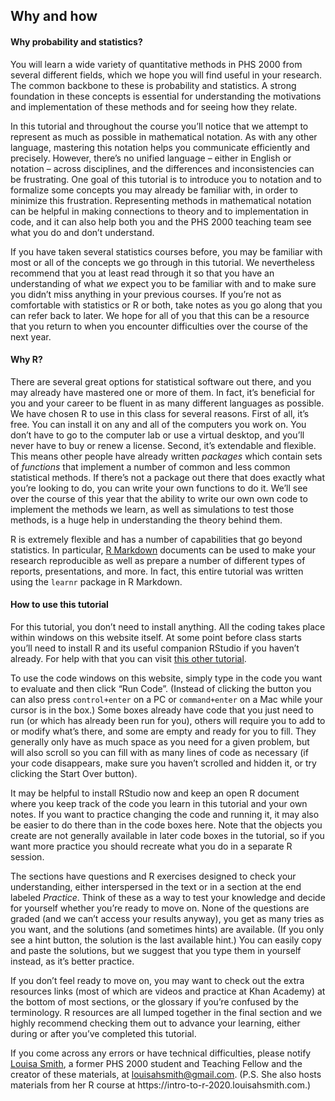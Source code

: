 ## Why and how

#### Why probability and statistics?

You will learn a wide variety of quantitative methods in PHS 2000 from several different fields, which we hope you will find useful in your research. The common backbone to these is probability and statistics. A strong foundation in these concepts is essential for understanding the motivations and implementation of these methods and for seeing how they relate. 

In this tutorial and throughout the course you'll notice that we attempt to represent as much as possible in mathematical notation. As with any other language, mastering this notation helps you communicate efficiently and precisely. However, there's no unified language -- either in English or notation -- across disciplines, and the differences and inconsistencies can be frustrating. One goal of this tutorial is to introduce you to  notation and to formalize some concepts you may already be familiar with, in order to minimize this frustration. Representing methods in mathematical notation can be helpful in making connections to theory and to implementation in code, and it can also help both you and the PHS 2000 teaching team see what you do and don't understand.

If you have taken several statistics courses before, you may be familiar with most or all of the concepts we go through in this tutorial. We nevertheless recommend that you at least read through it so that you have an understanding of what *we* expect you to be familiar with and to make sure you didn't miss anything in your previous courses. If you're not as comfortable with statistics or R or both, take notes as you go along that you can refer back to later. We hope for all of you that this can be a resource that you return to when you encounter difficulties over the course of the next year.

#### Why R?

There are several great options for statistical software out there, and you may already have mastered one or more of them. In fact, it's beneficial for you and your career to be fluent in as many different languages as possible. We have chosen R to use in this class for several reasons. First of all, it's free. You can install it on any and all of the computers you work on. You don't have to go to the computer lab or use a virtual desktop, and you'll never have to buy or renew a license. Second, it's extendable and flexible. This means other people have already written *packages* which contain sets of *functions* that implement a number of common and less common statistical methods. If there's not a package out there that does exactly what you're looking to do, you can write your own functions to do it. We'll see over the course of this year that the ability to write our own own code to implement the methods we learn, as well as simulations to test those methods, is a huge help in understanding the theory behind them.

R is extremely flexible and has a number of capabilities that go beyond statistics. In particular, [R Markdown](https://rmarkdown.rstudio.com) documents can be used to make your research reproducible as well as prepare a number of different types of reports, presentations, and more. In fact, this entire tutorial was written using the `learnr` package in R Markdown.

#### How to use this tutorial

For this tutorial, you don't need to install anything. All the coding takes place within windows on this website itself. At some point before class starts you'll need to install R and its useful companion RStudio if you haven't already. For help with that you can visit [this other tutorial](https://jjallaire.shinyapps.io/learnr-tutorial-00-setup/).

To use the code windows on this website, simply type in the code you want to evaluate and then click "Run Code". (Instead of clicking the button you can also press `control+enter` on a PC or `command+enter` on a Mac while your cursor is in the box.) Some boxes already have code that you just need to run (or which has already been run for you), others will require you to add to or modify what's there, and some are empty and ready for you to fill. They generally only have as much space as you need for a given problem, but will also scroll so you can fill with as many lines of code as necessary (if your code disappears, make sure you haven't scrolled and hidden it, or try clicking the Start Over button).

It may be helpful to install RStudio now and keep an open R document where you keep track of the code you learn in this tutorial and your own notes. If you want to practice changing the code and running it, it may also be easier to do there than in the code boxes here. Note that the objects you create are not generally available in later code boxes in the tutorial, so if you want more practice you should recreate what you do in a separate R session.

The sections have questions and R exercises designed to check your understanding, either interspersed in the text or in a section at the end labeled *Practice*. Think of these as a way to test your knowledge and decide for yourself whether you're ready to move on. None of the questions are graded (and we can't access your results anyway), you get as many tries as you want, and the solutions (and sometimes hints) are available. (If you only see a hint button, the solution is the last available hint.) You can easily copy and paste the solutions, but we suggest that you type them in yourself instead, as it's better practice.

If you don't feel ready to move on, you may want to check out the extra resources links (most of which are videos and practice at Khan Academy) at the bottom of most sections, or the glossary if you're confused by the terminology. R resources are all lumped together in the final section and we highly recommend checking them out to advance your learning, either during or after you've completed this tutorial.

If you come across any errors or have technical difficulties, please notify [Louisa Smith](www.louisahsmith.com), a former PHS 2000 student and Teaching Fellow and the creator of these materials, at [louisahsmith@gmail.com](mailto:louisahsmith@gmail.com). (P.S. She also hosts materials from her R course at https://intro-to-r-2020.louisahsmith.com.)